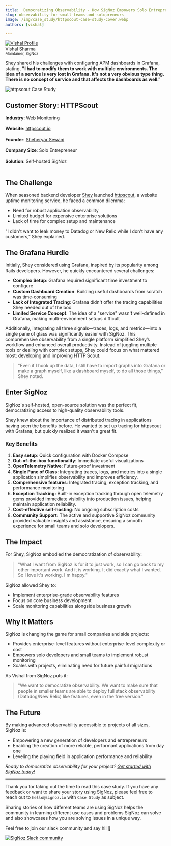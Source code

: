 ```yaml
---
title:  Democratizing Observability - How SigNoz Empowers Solo Entrepreneurs and Small Teams
slug: observability-for-small-teams-and-solopreneurs
image: /img/case_study/httpscout-case-study-cover.webp
authors: [vishal]

---
```


<head>
  <link rel="canonical" href="https://signoz.io/case-study/observability-for-small-teams-and-solopreneurs/"/>
  <meta property="og:image" content="https://signoz.io/img/case_study/httpscout-case-study-cover.webp"/>
  <meta name ="twitter:image" content="https://signoz.io/img/case_study/httpscout-case-study-cover.webp"/>

</head>

<div class="avatar">
  <a
    class="avatar__photo-link avatar__photo avatar__photo--lg"
    href="https://www.linkedin.com/in/makeavish/">
    <img
      alt="Vishal Profile"
      src="/img/authors/vishal-new.jpeg" />
  </a>
  <div class="avatar__intro">
    <div class="avatar__name">Vishal Sharma</div>
    <small class="avatar__subtitle">
      Maintainer, SigNoz
    </small>
  </div>
</div>

Shey shared his challenges with configuring APM dashboards in Grafana, stating, **"I had to modify them to work with multiple environments. The idea of a service is very lost in Grafana. It's not a very obvious type thing. There is no concept of service and that affects the dashboards as well."**

![httpscout Case Study](/img/case_study/httpscout-case-study-cover.webp)

## Customer Story: HTTPScout

**Industry**: Web Monitoring<br></br>
**Website**: <a href = "https://httpscout.io/" rel="noopener noreferrer nofollow" target="_blank" >httpscout.io</a><br></br>
**Founder**: <a href = "https://www.linkedin.com/in/sheysewani/" rel="noopener noreferrer nofollow" target="_blank" >Sheheryar Sewani</a><br></br>
**Company Size**: Solo Entrepreneur<br></br>
**Solution**: Self-hosted SigNoz<br></br>

## The Challenge

When seasoned backend developer <a href = "https://www.linkedin.com/in/sheysewani/" rel="noopener noreferrer nofollow" target="_blank" >Shey</a> launched <a href = "https://httpscout.io/" rel="noopener noreferrer nofollow" target="_blank" >httpscout</a>, a website uptime monitoring service, he faced a common dilemma:

- Need for robust application observability
- Limited budget for expensive enterprise solutions
- Lack of time for complex setup and maintenance

"I didn't want to leak money to Datadog or New Relic while I don't have any customers," Shey explained.


## The Grafana Hurdle

Initially, Shey considered using Grafana, inspired by its popularity among Rails developers. However, he quickly encountered several challenges:

- **Complex Setup**: Grafana required significant time investment to configure
- **Custom Dashboard Creation**: Building useful dashboards from scratch was time-consuming
- **Lack of Integrated Tracing**: Grafana didn't offer the tracing capabilities Shey needed out of the box
- **Limited Service Concept**: The idea of a "service" wasn't well-defined in Grafana, making multi-environment setups difficult

Additionally, integrating all three signals—traces, logs, and metrics—into a single pane of glass was significantly easier with SigNoz. This comprehensive observability from a single platform simplified Shey’s workflow and enhanced overall productivity. Instead of juggling multiple tools or dealing with complex setups, Shey could focus on what mattered most: developing and improving HTTP Scout.

> "Even if I hook up the data, I still have to import graphs into Grafana or make a graph myself, like a dashboard myself, to do all those things," Shey noted.
> 


## Enter SigNoz

SigNoz's self-hosted, open-source solution was the perfect fit, democratizing access to high-quality observability tools.

Shey knew about the importance of distributed tracing in applications having seen the benefits before. He wanted to set up tracing for httpscout with Grafana, but quickly realized it wasn't a great fit.


<YouTube id="ZWuqBBtCyQo" mute={false} />


### Key Benefits

1. **Easy setup**: Quick configuration with Docker Compose
2. **Out-of-the-box functionality**: Immediate useful visualizations
3. **OpenTelemetry Native**: Future-proof investment
4. **Single Pane of Glass:** Integrating traces, logs, and metrics into a single application simplifies observability and improves efficiency.
5. **Comprehensive features**: Integrated tracing, exception tracking, and performance monitoring
6. **Exception Tracking:** Built-in exception tracking through open telemetry gems provided immediate visibility into production issues, helping maintain application reliability.
7. **Cost-effective self-hosting**: No ongoing subscription costs
8. **Community Support:** The active and supportive SigNoz community provided valuable insights and assistance, ensuring a smooth experience for small teams and solo developers.


## The Impact

For Shey, SigNoz embodied the democratization of observability:

> "What I want from SigNoz is for it to just work, so I can go back to my other important work. And it is working. It did exactly what I wanted. So I love it's working. I'm happy."
> 

SigNoz allowed Shey to:

- Implement enterprise-grade observability features
- Focus on core business development
- Scale monitoring capabilities alongside business growth



## Why It Matters

SigNoz is changing the game for small companies and side projects:

- Provides enterprise-level features without enterprise-level complexity or cost
- Empowers solo developers and small teams to implement robust monitoring
- Scales with projects, eliminating need for future painful migrations

As Vishal from SigNoz puts it:

> "We want to democratize observability. We want to make sure that people in smaller teams are able to deploy full stack observability (Datadog/New Relic) like features, even in the free version."
> 


## The Future

By making advanced observability accessible to projects of all sizes, SigNoz is:

- Empowering a new generation of developers and entrepreneurs
- Enabling the creation of more reliable, performant applications from day one
- Leveling the playing field in application performance and reliability


*Ready to democratize observability for your project? [Get started with SigNoz today!](https://github.com/ezeslucky/monitrix.git/signoz)*


---

Thank you for taking out the time to read this case study. If you have any feedback or want to share your story using SigNoz, please feel free to reach out to `hello@signoz.io` with `Case Study` as subject.

Sharing stories of how different teams are using SigNoz helps the community in learning different use cases and problems SigNoz can solve and also showcases how you are solving issues in a unique way.

Feel free to join our slack community and say hi! 👋

[![SigNoz Slack community](/img/blog/common/join_slack_cta.webp)](https://signoz.io/slack)